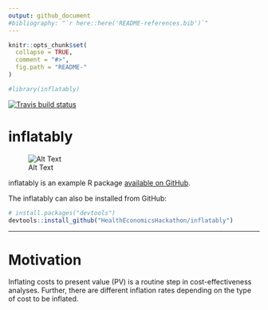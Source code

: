 ```yaml
---
output: github_document
#bibliography: "`r here::here('README-references.bib')`"
---
```


<!-- README.md is generated from README.Rmd. Please edit that file -->

```r
knitr::opts_chunk$set(
  collapse = TRUE,
  comment = "#>",
  fig.path = "README-"
)

#library(inflatably)
```

  [![Travis build status](https://travis-ci.org/HealthEconomicsHackathon/inflatably.svg?branch=master)](https://travis-ci.org/HealthEconomicsHackathon/inflatably)

# inflatably

![Alt Text](giphy.gif)


inflatably is an example R package [available on GitHub](https://github.com/HealthEconomicsHackathon/inflatably).

The inflatably can also be installed from GitHub:

```r
# install.packages("devtools")
devtools::install_github("HealthEconomicsHackathon/inflatably")
```

---

# Motivation

Inflating costs to present value (PV) is a routine step in cost-effectiveness analyses. Further, there are different inflation rates depending on the type of cost to be inflated.